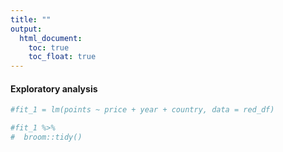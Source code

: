 ```yaml
---
title: ""
output: 
  html_document:
    toc: true
    toc_float: true
---
```


#### Exploratory analysis

```r
#fit_1 = lm(points ~ price + year + country, data = red_df)

#fit_1 %>% 
#  broom::tidy()
```


